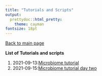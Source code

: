 ```yaml
---
title: "Tutorials and Scripts"
output:
  prettydoc::html_pretty:
    theme: cayman
fontsize: 18pt
---
```


[Back to main page](index.html)

**List of Tutorials and scripts** 

1. 2021-09-13:[Microbiome tutorial](2021-09-13_microbiome_Day1.html)
2. 2021-09-15:[Microbiome tutorial day two](2021-09-15_microbiome_Day2 (1).html)

